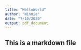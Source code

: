 ```yaml
---
title: "HelloWorld"
author: "Winnie"
date: "7/10/2020"
output: pdf_document
---
```


## This is a markdown file